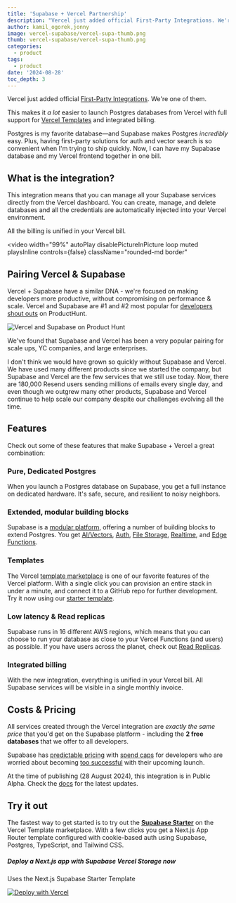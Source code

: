 ```yaml
---
title: 'Supabase + Vercel Partnership'
description: "Vercel just added official First-Party Integrations. We're one of them."
author: kamil_ogorek,jonny
image: vercel-supabase/vercel-supa-thumb.png
thumb: vercel-supabase/vercel-supa-thumb.png
categories:
  - product
tags:
  - product
date: '2024-08-28'
toc_depth: 3
---
```


Vercel just added official [First-Party Integrations](https://vercel.com/blog/introducing-the-vercel-marketplace). We're one of them.

This makes it _a lot_ easier to launch Postgres databases from Vercel with full support for [Vercel Templates](https://vercel.com/templates/next.js/supabase) and integrated billing.

<Quote img="lee-robinson.png" caption="Lee Robinson, VP of Product @ Vercel">

Postgres is my favorite database—and Supabase makes Postgres _incredibly_ easy. Plus, having first-party solutions for auth and vector search is so convenient when I'm trying to ship quickly. Now, I can have my Supabase database and my Vercel frontend together in one bill.

</Quote>

## What is the integration?

This integration means that you can manage all your Supabase services directly from the Vercel dashboard. You can create, manage, and delete databases and all the credentials are automatically injected into your Vercel environment.

All the billing is unified in your Vercel bill.

<video
  width="99%"
  autoPlay
  disablePictureInPicture
  loop
  muted
  playsInline
  controls={false}
  className="rounded-md border"
>
  <source
    src="https://xguihxuzqibwxjnimxev.supabase.co/storage/v1/object/public/videos/marketing/blog/vercel-marketplace/supabase-integration.mp4?t=2024-08-28T16%3A31%3A37.197Z"
    type="video/mp4"
  />
</video>

## Pairing Vercel & Supabase

Vercel + Supabase have a similar DNA - we're focused on making developers more productive, without compromising on performance & scale. Vercel and Supabase are #1 and #2 most popular for [developers shout outs](https://www.producthunt.com/shoutouts/engineering-development) on ProductHunt.

![Vercel and Supabase on Product Hunt](/images/blog/vercel-supabase/producthunt-vercel-supabase.png)

We've found that Supabase and Vercel has been a very popular pairing for scale ups, YC companies, and large enterprises.

<Quote img="zeno-rocha.png" caption="Zeno Rocha, CEO @ Resend">

I don't think we would have grown so quickly without Supabase and Vercel. We have used many different products since we started the company, but Supabase and Vercel are the few services that we still use today. Now, there are 180,000 Resend users sending millions of emails every single day, and even though we outgrew many other products, Supabase and Vercel continue to help scale our company despite our challenges evolving all the time.

</Quote>

## Features

Check out some of these features that make Supabase + Vercel a great combination:

### Pure, Dedicated Postgres

When you launch a Postgres database on Supabase, you get a full instance on dedicated hardware. It's safe, secure, and resilient to noisy neighbors.

### Extended, modular building blocks

Supabase is a [modular platform](/docs/guides/getting-started/architecture#everything-works-in-isolation), offering a number of building blocks to extend Postgres. You get [AI/Vectors](/docs/guides/ai), [Auth](https://supabase.com/docs/guides/auth), [File Storage](/docs/guides/storage), [Realtime](/docs/guides/realtime), and [Edge Functions](/docs/guides/functions).

### Templates

The Vercel [template marketplace](https://vercel.com/templates?search=supabase) is one of our favorite features of the Vercel platform. With a single click you can provision an entire stack in under a minute, and connect it to a GitHub repo for further development. Try it now using our [starter template](https://vercel.com/templates/next.js/supabase).

### Low latency & Read replicas

Supabase runs in 16 different AWS regions, which means that you can choose to run your database as close to your Vercel Functions (and users) as possible. If you have users across the planet, check out [Read Replicas](https://supabase.com/docs/guides/platform/read-replicas).

### Integrated billing

With the new integration, everything is unified in your Vercel bill. All Supabase services will be visible in a single monthly invoice.

## Costs & Pricing

All services created through the Vercel integration are _exactly the same price_ that you'd get on the Supabase platform - including the **2 free databases** that we offer to all developers.

Supabase has [predictable pricing](/pricing) with [spend caps](/docs/guides/platform/cost-control) for developers who are worried about becoming [too successful](https://i.kym-cdn.com/photos/images/newsfeed/001/444/303/2b6.jpg) with their upcoming launch.

<Admonition>

At the time of publishing (28 August 2024), this integration is in Public Alpha. Check the [docs](/docs/guides/platform/vercel-marketplace) for the latest updates.

</Admonition>

## Try it out

The fastest way to get started is to try out the [**Supabase Starter**](https://vercel.com/templates/next.js/supabase) on the Vercel Template marketplace. With a few clicks you get a Next.js App Router template configured with cookie-based auth using Supabase, Postgres, TypeScript, and Tailwind CSS.

<div className="bg-surface-100 py-4 px-5 border rounded-md not-prose">
  <h5 className="text-foreground">Deploy a Next.js app with Supabase Vercel Storage now</h5>
  <p className="text-foreground-light mb-3">Uses the Next.js Supabase Starter Template</p>
  <a href="https://vercel.com/new/clone?demo-description=This+starter+configures+Supabase+Auth+to+use+cookies%2C+making+the+user%27s+session+available+throughout+the+entire+Next.js+app+-+Client+Components%2C+Server+Components%2C+Route+Handlers%2C+Server+Actions+and+Middleware.&demo-image=%2F%2Fimages.ctfassets.net%2Fe5382hct74si%2F7UG4Pvl9its0CqhrpX93n%2F262032f6e408308d3273f5883f369e97%2F68747470733a2f2f64656d6f2d6e6578746a732d776974682d73757061626173652e76657263656c2e6170702f6f70656e67726170682d696d6167652e70.png&demo-title=nextjs-with-supabase&demo-url=https%3A%2F%2Fdemo-nextjs-with-supabase.vercel.app%2F&external-id=https%3A%2F%2Fgithub.com%2Fvercel%2Fnext.js%2Ftree%2Fcanary%2Fexamples%2Fwith-supabase&project-name=nextjs-with-supabase&repository-name=nextjs-with-supabase&repository-url=https%3A%2F%2Fgithub.com%2Fvercel%2Fnext.js%2Ftree%2Fcanary%2Fexamples%2Fwith-supabase&stores=%5B%7B%22type%22%3A%22integration%22%2C%22integrationSlug%22%3A%22supabase%22%2C%22productSlug%22%3A%22supabase%22%7D%5D&teamSlug=vercel">
    <img src="https://vercel.com/button" alt="Deploy with Vercel" />
  </a>
</div>
